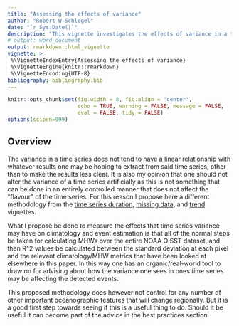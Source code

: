 ```yaml
---
title: "Assessing the effects of variance"
author: "Robert W Schlegel"
date: "`r Sys.Date()`"
description: "This vignette investigates the effects of variance in a time series on the detection of MHWs."
# output: word_document
output: rmarkdown::html_vignette
vignette: >
 %\VignetteIndexEntry{Assessing the effects of variance}
 %\VignetteEngine{knitr::rmarkdown}
 %\VignetteEncoding{UTF-8}
bibliography: bibliography.bib
---
```


```r
knitr::opts_chunk$set(fig.width = 8, fig.align = 'center',
                      echo = TRUE, warning = FALSE, message = FALSE, 
                      eval = FALSE, tidy = FALSE)
options(scipen=999)
```

## Overview

The variance in a time series does not tend to have a linear relationship with whatever results one may be hoping to extract from said time series, other than to make the results less clear. It is also my opinion that one should not alter the variance of a time series artificially as this is not something that can be done in an entirely controlled manner that does not affect the "flavour" of the time series. For this reason I propose here a different methodology from the [time series duration](https://robwschlegel.github.io/MHWdetection/articles/time_series_duration.html), [missing data](https://robwschlegel.github.io/MHWdetection/articles/missing_data.html), and [trend](https://robwschlegel.github.io/MHWdetection/articles/trend.html) vignettes.

What I propose be done to measure the effects that time series variance may have on climatology and event estimation is that all of the normal steps be taken for calculating MHWs over the entire NOAA OISST dataset, and then R^2 values be calculated between the standard deviation at each pixel and the relevant climatology/MHW metrics that have been looked at elsewhere in this paper. In this way one has an organic/real-world tool to draw on for advising about how the variance one sees in ones time series may be affecting the detected events.

This proposed methodology does however not control for any number of other important oceanographic features that will change regionally. But it is a good first step towards seeing if this is a useful thing to do. Should it be useful it can become part of the advice in the best practices section.
